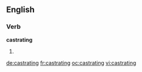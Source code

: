 ==English==

===Verb===
'''castrating'''

# {{present participle of|castrate}}

[[de:castrating]]
[[fr:castrating]]
[[oc:castrating]]
[[vi:castrating]]